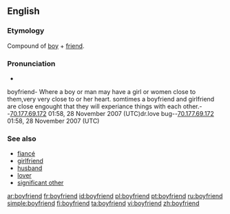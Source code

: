 ==English==

===Etymology===
Compound of [[boy]] + [[friend]].

===Pronunciation===
*{{audio|en-us-boyfriend.ogg|Audio (US)}}

boyfriend-
Where a boy or man may have a girl or women close to them,very very close to 
or her heart.
somtimes a boyfriend and girlfriend are close engought that they will experiance 
things with each other.--[[Special:Contributions/70.177.69.172|70.177.69.172]] 01:58, 28 November 2007 (UTC)dr.love bug--[[Special:Contributions/70.177.69.172|70.177.69.172]] 01:58, 28 November 2007 (UTC)

===See also===
*[[fiancé]]
*[[girlfriend]]
*[[husband]]
*[[lover]]
*[[significant other]]

[[ar:boyfriend]]
[[fr:boyfriend]]
[[id:boyfriend]]
[[pl:boyfriend]]
[[pt:boyfriend]]
[[ru:boyfriend]]
[[simple:boyfriend]]
[[fi:boyfriend]]
[[ta:boyfriend]]
[[vi:boyfriend]]
[[zh:boyfriend]]